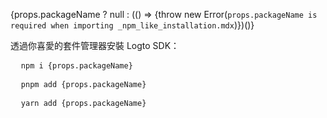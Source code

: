 
{props.packageName ? null : (() => {throw new Error(`props.packageName is required when importing _npm_like_installation.mdx`)})()}

透過你喜愛的套件管理器安裝 Logto SDK：

<Tabs>

<TabItem value="npm" label="npm">

<pre>
  <code className="language-bash">npm i {props.packageName}</code>
</pre>

</TabItem>
<TabItem value="pnpm" label="pnpm">

<pre>
  <code className="language-bash">pnpm add {props.packageName}</code>
</pre>

</TabItem>
<TabItem value="yarn" label="yarn">

<pre>
  <code className="language-bash">yarn add {props.packageName}</code>
</pre>

</TabItem>

</Tabs>
